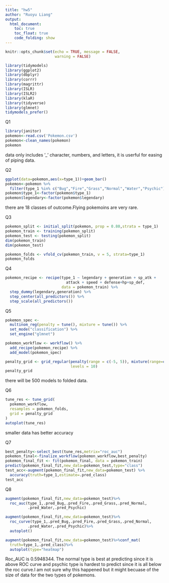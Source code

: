 ---
title: "hw5"
author: "Ruoyu Liang"
output:
  html_document:
    toc: true
    toc_float: true
    code_folding: show
---
```{r setup, include=FALSE}
knitr::opts_chunk$set(echo = TRUE, message = FALSE,
                      warning = FALSE)
```
```{r}
library(tidymodels)
library(ggplot2)
library(dbplyr)
library(corrr)
library(magrittr)
library(ISLR)
library(ISLR2)
library(klaR)
library(tidyverse)
library(glmnet)
tidymodels_prefer()
```
Q1
```{r}
library(janitor)
pokemon<-read.csv('Pokemon.csv')
pokemon<-clean_names(pokemon)
pokemon
```
data only includes  '_' character, numbers, and letters, it is userful for easing of piping data.

Q2
```{r}
ggplot(data=pokemon,aes(x=type_1))+geom_bar()
pokemon<-pokemon %>%
  filter(type_1 %in% c("Bug","Fire","Grass","Normal","Water","Psychic"))
pokemon$type_1<-factor(pokemon$type_1)
pokemon$legendary<-factor(pokemon$legendary)
```
there are 18 classes of outcome.Flying pokemoins are very rare.

Q3
```{r}
pokemon_split <- initial_split(pokemon, prop = 0.80,strata = type_1)
pokemon_train <- training(pokemon_split)
pokemon_test <- testing(pokemon_split)
dim(pokemon_train)
dim(pokemon_test)
```

```{r}
pokemon_folds <- vfold_cv(pokemon_train, v = 5, strata=type_1)
pokemon_folds
```

Q4
```{r}
pokemon_recipe <- recipe(type_1 ~ legendary + generation + sp_atk +
                           attack + speed + defense+hp+sp_def,
                         data = pokemon_train) %>% 
  step_dummy(legendary,generation) %>% 
  step_center(all_predictors()) %>% 
  step_scale(all_predictors())
```

Q5
```{r}
pokemon_spec <- 
  multinom_reg(penalty = tune(), mixture = tune()) %>% 
  set_mode("classification") %>% 
  set_engine("glmnet")

pokemon_workflow <- workflow() %>% 
  add_recipe(pokemon_recipe) %>% 
  add_model(pokemon_spec)

penalty_grid <- grid_regular(penalty(range = c(-5, 5)), mixture(range=c(0,1)),
                             levels = 10)
penalty_grid
```
there will be 500 models to folded data.

Q6
```{r}
tune_res <- tune_grid(
  pokemon_workflow,
  resamples = pokemon_folds, 
  grid = penalty_grid
)
autoplot(tune_res)
```
smaller data has better accuracy

Q7
```{r}
best_penalty<-select_best(tune_res,metrix="roc_auc")
pokemon_final<-finalize_workflow(pokemon_workflow,best_penalty)
pokemon_final_fit <- fit(pokemon_final, data = pokemon_train)
predict(pokemon_final_fit,new_data=pokemon_test,type="class")
test_acc<-augment(pokemon_final_fit,new_data=pokemon_test) %>%
  accuracy(truth=type_1,estimate=.pred_class)
test_acc
```

Q8
```{r}
augment(pokemon_final_fit,new_data=pokemon_test)%>%
  roc_auc(type_1,.pred_Bug,.pred_Fire,.pred_Grass,.pred_Normal,
          .pred_Water,.pred_Psychic)
```
```{r}
augment(pokemon_final_fit,new_data=pokemon_test)%>%
  roc_curve(type_1,.pred_Bug,.pred_Fire,.pred_Grass,.pred_Normal,
          .pred_Water,.pred_Psychic)%>%
  autoplot()
```

```{r}
augment(pokemon_final_fit,new_data=pokemon_test)%>%conf_mat(
  truth=type_1,.pred_class)%>%
  autoplot(type="heatmap")
```
Roc_AUC is 0.5948344. The normal type is best at predicting since it is above ROC curve and psychic type is hardest to predict since it is all below the roc curve.I am not sure why this happened but it might becuase of the size of data for the two types of pokemons.